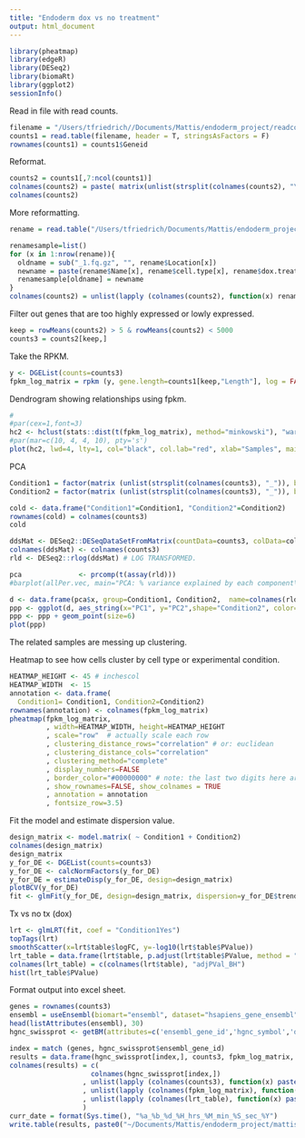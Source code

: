 ```yaml
---
title: "Endoderm dox vs no treatment"
output: html_document
---
```


```r
library(pheatmap)
library(edgeR)
library(DESeq2)
library(biomaRt)
library(ggplot2)
sessionInfo()
```
Read in file with read counts.
```r
filename = "/Users/tfriedrich//Documents/Mattis/endoderm_project/readcounts.txt"
counts1 = read.table(filename, header = T, stringsAsFactors = F) 
rownames(counts1) = counts1$Geneid

```
Reformat.
```r
counts2 = counts1[,7:ncol(counts1)]
colnames(counts2) = paste( matrix(unlist(strsplit(colnames(counts2), "\\.")), byrow =T, ncol=7)[,3], sub("_1_algn_Aligned", "", matrix(unlist(strsplit(colnames(counts2), "\\.")), byrow =T, ncol=7)[,4]), sep="-")
colnames(counts2)
```
More reformatting.
```r
rename = read.table("/Users/tfriedrich/Documents/Mattis/endoderm_project/metadata_Aras_Mattis_2018_08_01v3_Endoderm_dox_config.txt", fill=T, header=T, sep="\t")

renamesample=list()
for (x in 1:nrow(rename)){
  oldname = sub("_1.fq.gz", "", rename$Location[x])
  newname = paste(rename$Name[x], rename$cell.type[x], rename$dox.treatment[x], rename$Genotype[x], sep="_")
  renamesample[oldname] = newname
}
colnames(counts2) = unlist(lapply (colnames(counts2), function(x) renamesample[[x]]))

```
Filter out genes that are too highly expressed or lowly expressed. 
```r
keep = rowMeans(counts2) > 5 & rowMeans(counts2) < 5000 
counts3 = counts2[keep,]
```
Take the RPKM.
```r
y <- DGEList(counts=counts3)
fpkm_log_matrix = rpkm (y, gene.length=counts1[keep,"Length"], log = FALSE)

```
Dendrogram showing relationships using fpkm. 
```r
# 
#par(cex=1,font=3)
hc2 <- hclust(stats::dist(t(fpkm_log_matrix), method="minkowski"), "ward.D2")
#par(mar=c(10, 4, 4, 10), pty='s')
plot(hc2, lwd=4, lty=1, col="black", col.lab="red", xlab="Samples", main="Samples clustered by FPKM using Ward's clustering & Euclidean distance")
```

PCA
```r
Condition1 = factor(matrix (unlist(strsplit(colnames(counts3), "_")), byrow=T, ncol=4)[,3], levels = c("No", "Yes"))
Condition2 = factor(matrix (unlist(strsplit(colnames(counts3), "_")), byrow=T, ncol=4)[,4], levels = c("wild-type","NASH pt"))

cold <- data.frame("Condition1"=Condition1, "Condition2"=Condition2) 
rownames(cold) = colnames(counts3)
cold

ddsMat <- DESeq2::DESeqDataSetFromMatrix(countData=counts3, colData=cold, design=~Condition1 + Condition2 );
colnames(ddsMat) <- colnames(counts3)
rld <- DESeq2::rlog(ddsMat) # LOG TRANSFORMED.

```

```r
pca              <- prcomp(t(assay(rld)))
#barplot(allPer.vec, main="PCA: % variance explained by each component\n" , ylim=c(0,100), names.arg=allPerLabels.vec)

d <- data.frame(pca$x, group=Condition1, Condition2,  name=colnames(rld)) # returns PC1, PC2, ... PC8... etc
ppp <- ggplot(d, aes_string(x="PC1", y="PC2",shape="Condition2", color="group"))
ppp <- ppp + geom_point(size=6)
plot(ppp)
```
The related samples are messing up clustering. 

Heatmap to see how cells cluster by cell type or experimental condition. 
```r
HEATMAP_HEIGHT <- 45 # inchescol
HEATMAP_WIDTH  <- 15
annotation <- data.frame(
  Condition1= Condition1, Condition2=Condition2)
rownames(annotation) <- colnames(fpkm_log_matrix)
pheatmap(fpkm_log_matrix,
         , width=HEATMAP_WIDTH, height=HEATMAP_HEIGHT
         , scale="row"  # actually scale each row
         , clustering_distance_rows="correlation" # or: euclidean
         , clustering_distance_cols="correlation"
         , clustering_method="complete"
         , display_numbers=FALSE
         , border_color="#00000000" # note: the last two digits here are the alpha channel/ transparency
         , show_rownames=FALSE, show_colnames = TRUE
         , annotation = annotation
         , fontsize_row=3.5)
```

Fit the model and estimate dispersion value.
```r

design_matrix <- model.matrix( ~ Condition1 + Condition2)
colnames(design_matrix)
design_matrix
y_for_DE <- DGEList(counts=counts3)
y_for_DE <- calcNormFactors(y_for_DE)
y_for_DE = estimateDisp(y_for_DE, design=design_matrix) 
plotBCV(y_for_DE)
fit <- glmFit(y_for_DE, design=design_matrix, dispersion=y_for_DE$trended.dispersion)
```
Tx vs no tx (dox)
```r
lrt <- glmLRT(fit, coef = "Condition1Yes")
topTags(lrt)
smoothScatter(x=lrt$table$logFC, y=-log10(lrt$table$PValue))
lrt_table = data.frame(lrt$table, p.adjust(lrt$table$PValue, method = "BH"))
colnames(lrt_table) = c(colnames(lrt$table), "adjPVal_BH")
hist(lrt_table$PValue)

```


Format output into excel sheet. 
```r
genes = rownames(counts3)
ensembl = useEnsembl(biomart="ensembl", dataset="hsapiens_gene_ensembl")
head(listAttributes(ensembl), 30)
hgnc_swissprot <- getBM(attributes=c('ensembl_gene_id','hgnc_symbol','description'),filters = 'ensembl_gene_id',  values = genes , mart = ensembl)

index = match (genes, hgnc_swissprot$ensembl_gene_id)
results = data.frame(hgnc_swissprot[index,], counts3, fpkm_log_matrix, lrt_table)
colnames(results) = c(
                    colnames(hgnc_swissprot[index,])
                  , unlist(lapply (colnames(counts3), function(x) paste(x, "counts", sep="_")))
                  , unlist(lapply (colnames(fpkm_log_matrix), function(x) paste(x, "fpkm", sep="_")))
                  , unlist(lapply (colnames(lrt_table), function(x) paste(x, "_dox_vs_nodox_baseline", sep="_")))
                  )
curr_date = format(Sys.time(), "%a_%b_%d_%H_hrs_%M_min_%S_sec_%Y")
write.table(results, paste0("~/Documents/Mattis/endoderm_project/mattis_", curr_date, ".xls"), row.names=F, col.names=T, sep="\t")

```